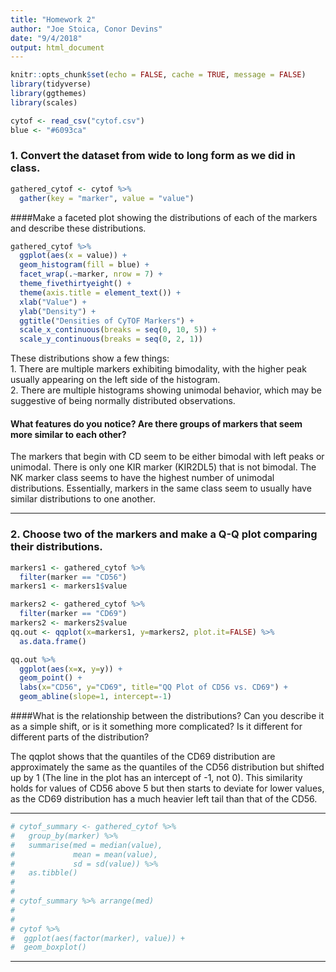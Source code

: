 ```yaml
---
title: "Homework 2"
author: "Joe Stoica, Conor Devins"
date: "9/4/2018"
output: html_document
---
```


```r
knitr::opts_chunk$set(echo = FALSE, cache = TRUE, message = FALSE)
library(tidyverse)
library(ggthemes)
library(scales)
```

```r
cytof <- read_csv("cytof.csv")
blue <- "#6093ca"
```

### 1. Convert the dataset from wide to long form as we did in class. 

```r
gathered_cytof <- cytof %>% 
  gather(key = "marker", value = "value")
```

####Make a faceted plot showing the distributions of each of the markers and describe these distributions. 

```r
gathered_cytof %>% 
  ggplot(aes(x = value)) + 
  geom_histogram(fill = blue) + 
  facet_wrap(.~marker, nrow = 7) + 
  theme_fivethirtyeight() + 
  theme(axis.title = element_text()) +
  xlab("Value") + 
  ylab("Density") + 
  ggtitle("Densities of CyTOF Markers") + 
  scale_x_continuous(breaks = seq(0, 10, 5)) + 
  scale_y_continuous(breaks = seq(0, 2, 1))
```


These distributions show a few things:  
1. There are multiple markers exhibiting bimodality, with the higher peak usually
appearing on the left side of the histogram.  
2. There are multiple histograms showing unimodal behavior, which may be suggestive
of being normally distributed observations. 

#### What features do you notice? Are there groups of markers that seem more similar to each other?

The markers that begin with CD seem to be either bimodal with left peaks or unimodal.
There is only one KIR marker (KIR2DL5) that is not bimodal. The NK marker class seems
to have the highest number of unimodal distributions. Essentially, markers in the
same class seem to usually have similar distributions to one another. 

***

### 2. Choose two of the markers and make a Q-Q plot comparing their distributions. 

```r
markers1 <- gathered_cytof %>% 
  filter(marker == "CD56")
markers1 <- markers1$value

markers2 <- gathered_cytof %>%
  filter(marker == "CD69")
markers2 <- markers2$value
qq.out <- qqplot(x=markers1, y=markers2, plot.it=FALSE) %>% 
  as.data.frame()

qq.out %>% 
  ggplot(aes(x=x, y=y)) +
  geom_point() + 
  labs(x="CD56", y="CD69", title="QQ Plot of CD56 vs. CD69") +
  geom_abline(slope=1, intercept=-1)
```

####What is the relationship between the distributions? Can you describe it as a simple shift, or is it something more complicated? Is it different for different parts of the distribution?

The qqplot shows that the quantiles of the CD69 distribution are approximately the same as the quantiles of the CD56 distribution but shifted up by 1 (The line in the plot has an intercept of -1, not 0). This similarity holds for values of CD56 above 5 but then starts to deviate for lower values, as the CD69 distribution has a much heavier left tail than that of the CD56.





*** 

<!-- 3.Compute some summary statistics of the markers, describing their center, spread, or any -->
<!-- other relevant features you can think of. Plot these statistics and interpret what your results. -->
<!-- How do you like these plots compared with the plots of the full distribution? -->


```r
# cytof_summary <- gathered_cytof %>% 
#   group_by(marker) %>% 
#   summarise(med = median(value),
#             mean = mean(value),
#             sd = sd(value)) %>% 
#   as.tibble()
# 
# 
# cytof_summary %>% arrange(med)
# 
# 
# cytof %>% 
#  ggplot(aes(factor(marker), value)) + 
#  geom_boxplot()

```



*** 